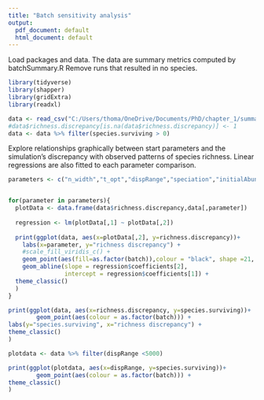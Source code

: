 ---
title: "Batch sensitivity analysis"
output:
  pdf_document: default
  html_document: default
---

Load packages and data.
The data are summary metrics computed by batchSummary.R
Remove runs that resulted in no species.

```{r, message = FALSE}
library(tidyverse)
library(shapper)
library(gridExtra)
library(readxl)

data <- read_csv("C:/Users/thoma/OneDrive/Documents/PhD/chapter_1/summaries/all.csv")
#data$richness.discrepancy[is.na(data$richness.discrepancy)] <- 1
data <- data %>% filter(species.surviving > 0)
```

Explore relationships graphically between start parameters and the simulation's discrepancy with observed patterns of species richness.
Linear regressions are also fitted to each parameter comparison.

```{r, echo = FALSE}
parameters <- c("n_width","t_opt","dispRange","speciation","initialAbundance")


for(parameter in parameters){
  plotData <- data.frame(data$richness.discrepancy,data[,parameter])
  
  regression <- lm(plotData[,1] ~ plotData[,2])
  
  print(ggplot(data, aes(x=plotData[,2], y=richness.discrepancy))+
    labs(x=parameter, y="richness discrepancy") +
    #scale_fill_viridis_c() +
    geom_point(aes(fill=as.factor(batch)),colour = "black", shape =21, size = 2) +
    geom_abline(slope = regression$coefficients[2],
                intercept = regression$coefficients[1]) +
  theme_classic()
  )
}

print(ggplot(data, aes(x=richness.discrepancy, y=species.surviving))+
        geom_point(aes(colour = as.factor(batch))) +
labs(y="species.surviving", x="richness discrepancy") +
theme_classic()
)
```

```{r}
plotdata <- data %>% filter(dispRange <5000)

print(ggplot(plotdata, aes(x=dispRange, y=species.surviving))+
        geom_point(aes(colour = as.factor(batch))) +
theme_classic()
)
```

